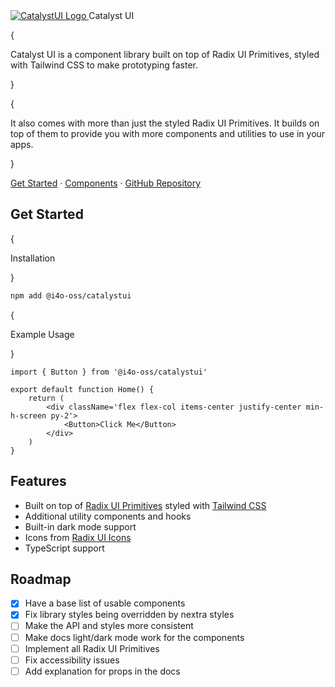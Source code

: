 
<div className='w-full flex flex-col items-center justify-center mt-10'>
	<a className='flex flex-col items-center justify-center space-y-8' href='/'>
		<Image
			src='/assets/logo.png'
			alt='CatalystUI Logo'
			width={128}
			height={128}
			priority
		/>
	</a>
	<span className='text-4xl font-semibold'>Catalyst UI</span>
</div>

{

<p className='max-w-3xl w-full text-lg text-left leading-loose mt-16'>
	Catalyst UI is a component library built on top of Radix UI Primitives,
	styled with Tailwind CSS to make prototyping faster.
</p>

}

{

<p className='max-w-3xl w-full text-lg text-left leading-loose mt-4'>
	It also comes with more than just the styled Radix UI Primitives. It builds
	on top of them to provide you with more components and utilities to use in
	your apps.
</p>
}

[Get Started](/docs/getting-started) · [Components](/docs/components) · [GitHub Repository](https://github.com/i4o-oss/catalystui)

<h2 className='text-2xl text-left font-semibold mt-16'>Get Started</h2>

{<p className='text-base text-left font-light mt-4 mb-0 uppercase text-gray-600'>Installation</p>}

```bash
npm add @i4o-oss/catalystui
```

{<p className='text-base text-left font-light mt-8 mb-0 uppercase text-gray-600'>Example Usage</p>}

```tsx
import { Button } from '@i4o-oss/catalystui'

export default function Home() {
	return (
		<div className='flex flex-col items-center justify-center min-h-screen py-2'>
			<Button>Click Me</Button>
		</div>
	)
}
```

<h2 className='text-2xl text-left font-semibold mt-10'>Features</h2>

-   Built on top of [Radix UI Primitives](https://www.radix-ui.com/) styled with [Tailwind CSS](https://tailwindcss.com/)
-   Additional utility components and hooks
-   Built-in dark mode support
-   Icons from [Radix UI Icons](https://icons.radix-ui.com/)
-   TypeScript support

<h2 className='text-2xl text-left font-semibold mt-10 mb-6'>Roadmap</h2>

-   [x] Have a base list of usable components
-   [x] Fix library styles being overridden by nextra styles
-   [ ] Make the API and styles more consistent
-   [ ] Make docs light/dark mode work for the components
-   [ ] Implement all Radix UI Primitives
-   [ ] Fix accessibility issues
-   [ ] Add explanation for props in the docs
